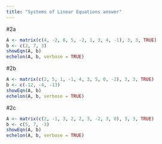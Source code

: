 ```yaml
---
title: "Systems of Linear Equations answer"
---
```


#2a
```r
A <- matrix(c(4, -2, 0, 5, -2, 1, 3, 4, -1), 3, 3, TRUE)
b <- c(2, 7, 3)
showEqn(A, b)
echelon(A, b, verbose = TRUE)
```

#2b
```r
A <- matrix(c(2, 5, 1, -1, 4, 3, 5, 0, -2), 3, 3, TRUE)
b <- c(-12, -4, -13)
showEqn(A, b)
echelon(A, b, verbose = TRUE)
```


#2c
```r
A <- matrix(c(2, -1, 3, 2, 2, 3, -2, 3, 0), 3, 3, TRUE)
b <- c(5, 7, -3)
showEqn(A, b)
echelon(A, b, verbose = TRUE)
```